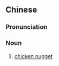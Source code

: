 ==Chinese==
{{zh-forms|s=炸鸡块|type=12}}

===Pronunciation===
{{zh-pron
|m=zhájīkuài
|c=zaa3 gai1 faai3
|cat=n
}}

===Noun===
{{zh-noun}}

# [[chicken nugget]]